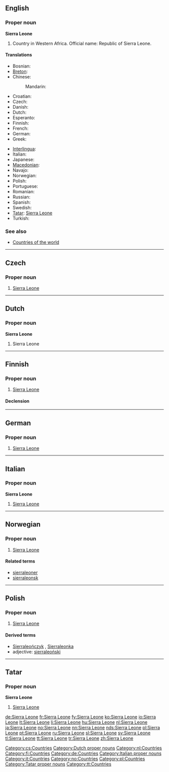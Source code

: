 ==English==

===Proper noun===
'''Sierra Leone'''

# Country in Western Africa. Official name: Republic of Sierra Leone.

====Translations====
{{trans-top|Republic of Sierra Leone}}
* Bosnian: {{t-|bs|Sijera Leone|f}}
* [[Breton]]: {{t-|br|Sierra Leone|xs=Breton}}
* Chinese:
*: Mandarin: {{t-|cmn|塞拉利昂|tr=Sàilālì'áng|sc=Hani}}
* Croatian: {{t+|hr|Sijera Leone|f}}
* Czech: {{t-|cs|Sierra Leone|f}}
* Danish: {{t-|da|Sierra Leone}}
* Dutch: {{t+|nl|Sierra Leone}}
* Esperanto: {{t|eo|Siera-Leono|xs=Esperanto}}
* Finnish: {{t-|fi|Sierra Leone}}
* French: {{t+|fr|Sierra Leone|f}}
* German: {{t+|de|Sierra Leone}}
* Greek: {{t|el|Σιέρρα Λεόνε|f}}
{{trans-mid}}
* [[Interlingua]]: {{t|ia|Sierra Leon|xs=Interlingua}}
* Italian: {{t-|it|Sierra Leone|f}}
* Japanese: {{t-|ja|シエラレオネ|tr=shierareone}}
* [[Macedonian]]: {{t|mk|Сиера Леоне|f|tr=Siéra Leóne}}
* Navajo: {{tø|nv|Náshdóítsoh Bitsiijįʼ Daditłʼooʼígíí Bidził}}
* Norwegian: {{t+|no|Sierra Leone}}
* Polish: {{t+|pl|Sierra Leone}}
* Portuguese: {{t+|pt|Serra Leoa}}
* Romanian: {{t-|ro|Sierra Leone}}
* Russian: {{t-|ru|Сьерра-Леоне}}
* Spanish: {{t+|es|Sierra Leona}}
* Swedish: {{t+|sv|Sierra Leone}}
* [[Tatar]]: [[Sierra Leone#Tatar|Sierra Leone]]
* Turkish: {{t|tr|Sierra Leone}}
{{trans-bottom}}

===See also===
* [[Appendix:Countries of the world|Countries of the world]]

----

==Czech==

===Proper noun===
{{cs-proper noun|g=f}}

# [[#English|Sierra Leone]]

[[Category:cs:Countries]]

----

==Dutch==

===Proper noun===
'''Sierra Leone'''

# Sierra Leone

[[Category:Dutch proper nouns]]
[[Category:nl:Countries]]

----

==Finnish==
{{wikipedia|lang=fi}}

===Proper noun===
{{infl|fi|proper noun}}

# [[#English|Sierra Leone]]

====Declension====
{{fi-decl-nalle|Sierra Leon|np=1}}

[[Category:fi:Countries]]

----

==German==
{{wikipedia|lang=de}}

===Proper noun===
{{infl|de|proper noun|g=n}}

# [[#English|Sierra Leone]]

[[Category:de:Countries]]

----

==Italian==
{{wikipedia|lang=it}}

===Proper noun===
'''Sierra Leone''' {{f}}

# [[#English|Sierra Leone]]

[[Category:Italian proper nouns]]
[[Category:it:Countries]]

----

==Norwegian==

===Proper noun===
{{infl|no|proper noun}}

# [[#English|Sierra Leone]]

====Related terms====
* [[sierraleoner]]
* [[sierraleonsk]]

[[Category:no:Countries]]

----

==Polish==

===Proper noun===
{{infl|pl|proper noun|g=n|undeclinable}}

# [[#English|Sierra Leone]]

====Derived terms====
* [[Sierraleończyk]] {{m}}, [[Sierraleonka]] {{f}}
* adjective: [[sierraleoński]]

[[Category:pl:Countries]]

----

==Tatar==

===Proper noun===
'''Sierra Leone'''

# [[Sierra Leone#English|Sierra Leone]]

[[Category:Tatar proper nouns]]
[[Category:tt:Countries]]

[[de:Sierra Leone]]
[[fr:Sierra Leone]]
[[fy:Sierra Leone]]
[[ko:Sierra Leone]]
[[io:Sierra Leone]]
[[lt:Sierra Leone]]
[[li:Sierra Leone]]
[[hu:Sierra Leone]]
[[nl:Sierra Leone]]
[[ja:Sierra Leone]]
[[no:Sierra Leone]]
[[nn:Sierra Leone]]
[[nds:Sierra Leone]]
[[pl:Sierra Leone]]
[[pt:Sierra Leone]]
[[ru:Sierra Leone]]
[[sl:Sierra Leone]]
[[sv:Sierra Leone]]
[[tl:Sierra Leone]]
[[tt:Sierra Leone]]
[[tr:Sierra Leone]]
[[zh:Sierra Leone]]